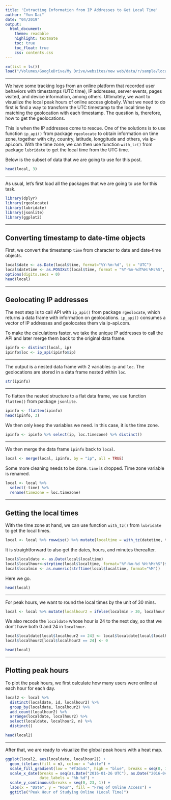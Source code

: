 ```yaml
---
title: 'Extracting Information from IP Addresses to Get Local Time'
author: "Yun Dai"
date: "04/2019"
output: 
  html_document:
    theme: readable
    highlight: textmate
    toc: true
    toc_float: true
    css: contents.css
---
```


```r
rm(list = ls())
load("/Volumes/GoogleDrive/My Drive/websites/new web/data/r/sample/local")
```

******
We have some tracking logs from an online platform that recorded user behaviors with timestamps (UTC time), IP addresses, server events, pages visited, and device information, among others. Ultimately, we want to visualize the local peak hours of online access globally. What we need to do first is find a way to transform the UTC timestamp to the local time by matching the geolocation with each timestamp. The question is, therefore, how to get the geolocations. 

This is when the IP addresses come to rescue. One of the solutions is to use function `ip_api()` from package `rgeolocate` to obtain information on time zone, together with city, country, latitude, longgitude and others, via ip-api.com. With the time zone, we can then use function `with_tz()` from package `lubridate` to get the local time from the UTC time. 

Below is the subset of data that we are going to use for this post. 
```r
head(local, 3)
```

******
As usual, let's first load all the packages that we are going to use for this task.

```r
library(dplyr)
library(rgeolocate)
library(lubridate)
library(jsonlite)
library(ggplot2)
```

******
## Converting timestamp to date-time objects
First, we convert the timestamp `time` from character to date and date-time objects. 

```r
local$date <- as.Date(local$time, format="%Y-%m-%d", tz = "UTC")
local$datetime <- as.POSIXct(local$time, format = "%Y-%m-%dT%H:%M:%S", tz = "UTC")
options(digits.secs = 0)
head(local)
```

******
## Geolocating IP addresses
The next step is to call API with `ip_api()` from package `rgeolocate`, which returns a data frame with information on geolocations. `ip_api()` consumes a vector of IP addresses and geolocates them via ip-api.com.

To make the calculations faster, we take the unique IP addresses to call the API and later merge them back to the original data frame.
```r
ipinfo <- distinct(local, ip)
ipinfo$loc <- ip_api(ipinfo$ip)
```

******
The output is a nested data frame with 2 variables `ip` and `loc`. The geolocations are stored in a data frame nested within `loc`.
```r
str(ipinfo)
```

******
To flatten the nested structure to a flat data frame, we use function `flatten()` from package `jsonlite`.
```r
ipinfo <- flatten(ipinfo)
head(ipinfo, 3)
```

We then only keep the variables we need. In this case, it is the time zone.
```r
ipinfo <- ipinfo %>% select(ip, loc.timezone) %>% distinct()
```

******
We then merge the data frame `ipinfo` back to `local`. 
```r
local <- merge(local, ipinfo, by = "ip", all = TRUE)
```

Some more cleaning needs to be done. `time` is dropped. Time zone variable is renamed. 
```r
local <- local %>% 
  select(-time) %>%
  rename(timezone = loc.timezone)
```

******
## Getting the local times
With the time zone at hand, we can use function `with_tz()` from `lubridate` to get the local times.  
```r
local <- local %>% rowwise() %>% mutate(localtime = with_tz(datetime, timezone))
```

It is straightforward to also get the dates, hours, and minutes thereafter.
```r
local$localdate <- as.Date(local$localtime)
local$localhour<-strptime(local$localtime, format="%Y-%m-%d %H:%M:%S")$hour 
local$localmin <- as.numeric(strftime(local$localtime, format="%M"))
```


Here we go.
```r
head(local)
```

******
For peak hours, we want to round the local times by the unit of 30 mins.
```r
local <- local %>% mutate(localhour2 = ifelse(localmin > 30, localhour + 1, localhour)) 
```

We also recode the `localdate` whose hour is 24 to the next day, so that we don't have both 0 and 24 in `localhour`.
```r
local$localdate[local$localhour2 == 24] <- local$localdate[local$localhour2 == 24] + 1
local$localhour2[local$localhour2 == 24] <- 0

head(local)
```

******
## Plotting peak hours
To plot the peak hours, we first calculate how many users were online at each hour for each day. 
```r
local2 <- local %>% 
  distinct(localdate, id, localhour2) %>% 
  group_by(localdate, localhour2) %>% 
  add_count(localhour2) %>% 
  arrange(localdate, localhour2) %>%
  select(localdate, localhour2, n) %>%
  distinct()

head(local2)
```

******
After that, we are ready to visualize the global peak hours with a heat map.
```r
ggplot(local2, aes(localdate, localhour2)) + 
  geom_tile(aes(fill = n), colour = "white") + 
  scale_fill_gradient(low = "#f3da4c", high = "blue", breaks = seq(0, 13, 2)) +
  scale_x_date(breaks = seq(as.Date("2016-01-26 UTC"), as.Date("2016-04-02 UTC"), "7 days"), 
               date_labels = "%b %d") + 
  scale_y_continuous(breaks = seq(0, 23, 1)) +
  labs(x = "Date", y = "Hour", fill = "Freq of Online Access") +
  ggtitle("Peak Hour of Studying Online (Local Time)") 
```

